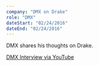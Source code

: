 ```yaml
---
company: "DMX on Drake"
role: "DMX"
dateStart: "02/24/2016"
dateEnd: "02/24/2016"
---
```



DMX shares his thoughts on Drake.

<YouTube id="https://www.youtube.com/watch?v=HJsgAY_JALk" />

[DMX Interview via YouTube](https://www.youtube.com/watch?v=HJsgAY_JALk)